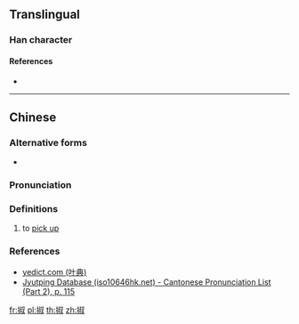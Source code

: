 {{character info/new}}
==Translingual==

===Han character===
{{Han char|rn=64|rad=手|as=08|sn=11|four=|canj=QYFE|ids=⿰扌叔}}

====References====
* {{Han ref|kx=0437.140|dkj=12257|dj=0787.040|hdz=31895.040|uh=6393|ud=25491}}

----

==Chinese==
{{zh-forms}}

===Alternative forms===
* {{zh-l|叔}}

===Pronunciation===
{{zh-pron
|m=shū
|c=suk1
|h=pfs=
|md=
|mn=
|w=
|mc=y
|oc=y
|cat=v
}}

===Definitions===
{{zh-hanzi}}

# to [[pick up]]

===References===
* [http://yedict.com/htm/63/6393.htm yedict.com (叶典)]
* [http://www.iso10646hk.net/jp/document/download.jsp Jyutping Database (iso10646hk.net) - Cantonese Pronunciation List (Part 2), p. 115]

[[fr:掓]]
[[pl:掓]]
[[th:掓]]
[[zh:掓]]
